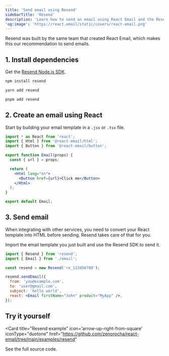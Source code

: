 ```yaml
---
title: 'Send email using Resend'
sidebarTitle: 'Resend'
description: 'Learn how to send an email using React Email and the Resend Node.js SDK.'
'og:image': 'https://react.email/static/covers/react-email.png'
---
```


<Tip>Resend was built by the same team that created React Email, which makes this our recommendation to send emails.</Tip>

## 1. Install dependencies

Get the [Resend Node.js SDK](https://www.npmjs.com/package/resend).

<CodeGroup>

```sh npm
npm install resend
```

```sh yarn
yarn add resend
```

```sh pnpm
pnpm add resend
```

</CodeGroup>

## 2. Create an email using React

Start by building your email template in a `.jsx` or `.tsx` file.

```jsx email.jsx
import * as React from 'react';
import { Html } from '@react-email/html';
import { Button } from '@react-email/button';

export function Email(props) {
  const { url } = props;

  return (
    <Html lang="en">
      <Button href={url}>Click me</Button>
    </Html>
  );
}

export default Email;
```

## 3. Send email

<Info>When integrating with other services, you need to convert your React template into HTML before sending. Resend takes care of that for you.</Info>

Import the email template you just built and use the Resend SDK to send it.

```jsx index.jsx
import { Resend } from 'resend';
import { Email } from './email';

const resend = new Resend('re_123456789');

resend.sendEmail({
  from: 'you@example.com',
  to: 'user@gmail.com',
  subject: 'hello world',
  react: <Email firstName="John" product="MyApp" />,
});
```

## Try it yourself

<Card
  title="Resend example"
  icon='arrow-up-right-from-square'
  iconType="duotone"
  href="https://github.com/zenorocha/react-email/tree/main/examples/resend"
>
  See the full source code.
</Card>
